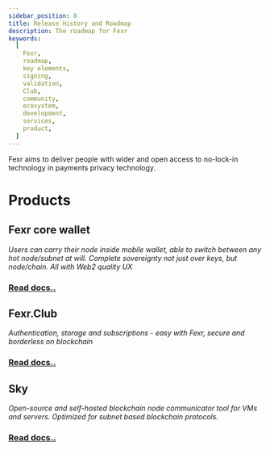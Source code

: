 ```yaml
---
sidebar_position: 0
title: Release History and Roadmap
description: The roadmap for Fexr
keywords:
  [
    Fexr,
    roadmap,
    key elements,
    signing,
    validation,
    Club,
    community,
    ecosystem,
    development,
    services,
    product,
  ]
---
```



Fexr aims to deliver people with wider and open access to no-lock-in technology in payments privacy technology.

<Timeline />

# Products

## Fexr core wallet

_Users can carry their node inside mobile wallet, able to switch between any hot node/subnet at will. Complete sovereignty not just over keys, but node/chain. All with Web2 quality UX_

### [Read docs..](/learn/core)

## Fexr.Club

_Authentication, storage and subscriptions - easy with Fexr, secure and borderless on blockchain_

### [Read docs..](/learn/club)

## Sky

_Open-source and self-hosted blockchain node communicator tool for VMs and servers. Optimized for subnet based blockchain protocols._

### [Read docs..](/learn/sky)
